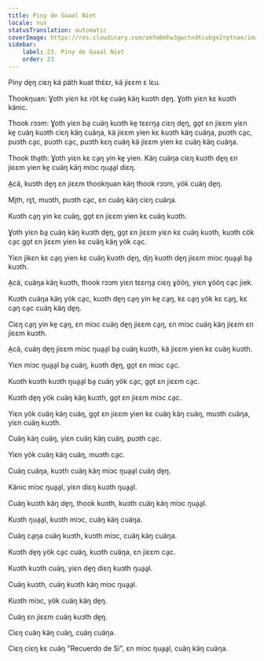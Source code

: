 ```yaml
---
title: Piny de Guaal Niet
locale: nus
statusTranslation: automatic
coverImage: https://res.cloudinary.com/xmfm6mhw3gwctndtcubgx2rptnae/image/upload/v1740468922/small_cover_tratado_de_psicologia_revolucionaria_a4c0dca4e0.webp
sidebar:
    label: 23. Piny de Guaal Niet
    order: 23
---
```

Piny de̱ŋ ciɛŋ kä päth kuat thɛ̈ɛr, kä jiɛɛm ɛ lɛu.

Thookŋuan: Ɣoth yiɛn kɛ röt ke̱ cuäŋ käŋ kuɔth de̱ŋ. Ɣoth yiɛn kɛ kuɔth känic.

Thook rɔɔm: Ɣoth yiɛn ba̱ cuäŋ kuɔth ke̱ tɛɛrŋa̱ ciɛŋ de̱ŋ, go̱t ɛn jiɛɛm yiɛn ke̱ cuäŋ kuɔth ciɛŋ käŋ cuäŋa, kä jiɛɛm yien kɛ kuɔth käŋ cuäŋa, puɔth ca̱c, puɔth ca̱c, puɔth ca̱c, puɔth kɛŋ cuäŋ kä jiɛɛm yien kɛ cuäŋ käŋ cuäŋa.

Thook tha̱th: Ɣoth yiɛn kɛ ca̱ŋ yin ke̱ yien. Käŋ cuäŋa ciɛŋ kuɔth de̱ŋ ɛn jiɛɛm yien ke̱ cuäŋ käŋ miɔc ŋua̱a̱l diɛŋ.

A̱cä, kuɔth de̱ŋ ɛn jiɛɛm thookŋuan käŋ thook rɔɔm, yök cuäŋ de̱ŋ.

Mi̱th, rɛ̱t, muɔth, puɔth ca̱c, ɛn cuäŋ käŋ ciɛŋ cuäŋa.

Kuɔth ca̱ŋ yin kɛ cuäŋ, go̱t ɛn jiɛɛm yien kɛ cuäŋ kuɔth.

Ɣoth yiɛn ba̱ cuäŋ käŋ kuɔth de̱ŋ, go̱t ɛn jiɛɛm yiɛn kɛ cuäŋ kuɔth, kuɔth cök ca̱c go̱t ɛn jiɛɛm yien kɛ cuäŋ käŋ yök ca̱c.

Yiɛn jikɛn kɛ ca̱ŋ yien kɛ cuäŋ kuɔth de̱ŋ, di̱ŋ kuɔth de̱ŋ jiɛɛm miɔc ŋua̱a̱l ba̱ kuɔth.

A̱cä, cuäŋa käŋ kuɔth, thook rɔɔm yiɛn tɛɛrŋa̱ ciɛŋ ɣööŋ, yiɛn ɣööŋ ca̱c jiek.

Kuɔth cuäŋa käŋ yök ca̱c, kuɔth de̱ŋ ca̱ŋ yin ke̱ ca̱ŋ, kɛ ca̱ŋ yök kɛ ca̱ŋ, kɛ ca̱ŋ ca̱c cuäŋ käŋ de̱ŋ.

Ciɛŋ ca̱ŋ yin ke̱ ca̱ŋ, ɛn miɔc cuäŋ de̱ŋ jiɛɛm ca̱ŋ, ɛn miɔc cuäŋ käŋ jiɛɛm ɛn jiɛɛm kuɔth.

A̱cä, cuäŋ de̱ŋ jiɛɛm miɔc ŋua̱a̱l ba̱ cuäŋ kuɔth, kä jiɛɛm yien kɛ cuäŋ kuɔth.

Yiɛn miɔc ŋua̱a̱l ba̱ cuäŋ, kuɔth de̱ŋ, go̱t ɛn miɔc ca̱c.

Kuɔth kuɔth kuɔth ŋua̱a̱l ba̱ cuäŋ yök ca̱c, go̱t ɛn jiɛɛm ca̱c.

Kuɔth de̱ŋ yök cuäŋ käŋ kuɔth, go̱t ɛn jiɛɛm miɔc ca̱c.

Yiɛn yök cuäŋ käŋ cuäŋ, go̱t ɛn jiɛɛm yien kɛ cuäŋ käŋ cuäŋ, muɔth cuäŋa, yiɛn cuäŋ kuɔth.

Cuäŋ käŋ cuäŋ, yiɛn cuäŋ käŋ cuäŋ, puɔth ca̱c.

Yiɛn yök cuäŋ käŋ cuäŋ, muɔth ca̱c.

Cuäŋ cuäŋa, kuɔth cuäŋ käŋ miɔc ŋua̱a̱l cuäŋ de̱ŋ.

Känic miɔc ŋua̱a̱l, yiɛn diɛŋ kuɔth ŋua̱a̱l.

Cuäŋ kuɔth käŋ de̱ŋ, thook kuɔth, kuɔth cuäŋ käŋ miɔc ŋua̱a̱l.

Kuɔth ŋua̱a̱l, kuɔth miɔc, cuäŋ käŋ cuäŋa.

Cuäŋ ca̱ŋa cuäŋ kuɔth, kuɔth miɔc, cuäŋ käŋ cuäŋa.

Kuɔth de̱ŋ yök ca̱c cuäŋ, kuɔth cuäŋa, ɛn jiɛɛm ca̱c.

Kuɔth kuɔth cuäŋ, yiɛn de̱ŋ diɛŋ kuɔth ŋua̱a̱l.

Cuäŋ kuɔth, cuäŋ kuɔth käŋ miɔc ŋua̱a̱l.

Kuɔth miɔc, yök cuäŋ käŋ de̱ŋ.

Cuäŋ ɛn jiɛɛm cuäŋ kuɔth de̱ŋ.

Ciɛŋ cuäŋ käŋ cuäŋ, cuäŋ cuäŋa.

Ciɛŋ ciɛŋ kɛ cuäŋ "Recuerdo de Si", ɛn miɔc ŋua̱a̱l, cuäŋ käŋ cuäŋa.

